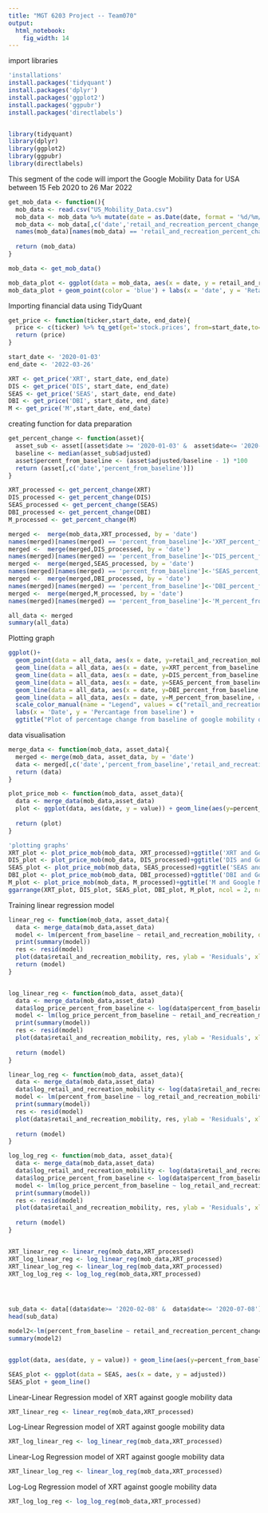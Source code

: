 ---
title: "MGT 6203 Project -- Team070"
output: 
  html_notebook: 
    fig_width: 14
---

import libraries
```{r message=FALSE, warning=FALSE, include=FALSE, paged.print=FALSE}
'installations'
install.packages('tidyquant')
install.packages('dplyr')
install.packages('ggplot2')
install.packages('ggpubr')
install.packages('directlabels')


library(tidyquant)
library(dplyr)
library(ggplot2)
library(ggpubr)
library(directlabels)

```

This segment of the code will import the Google Mobility Data for USA between 15 Feb 2020 to 26 Mar 2022
```{r echo=TRUE}
get_mob_data <- function(){
  mob_data <- read.csv("US_Mobility_Data.csv")
  mob_data <- mob_data %>% mutate(date = as.Date(date, format = '%d/%m/%Y'))
  mob_data <- mob_data[,c('date','retail_and_recreation_percent_change_from_baseline')]
  names(mob_data)[names(mob_data) == 'retail_and_recreation_percent_change_from_baseline']<-'retail_and_recreation_mobility'
  
  return (mob_data)
}

mob_data <- get_mob_data()

mob_data_plot <- ggplot(data = mob_data, aes(x = date, y = retail_and_recreation_mobility))
mob_data_plot + geom_point(color = 'blue') + labs(x = 'date', y = 'Retail and Recreation Mobility Percent change from baseline')

```

Importing financial data using TidyQuant

```{r echo=TRUE}

get_price <- function(ticker,start_date, end_date){
  price <- c(ticker) %>% tq_get(get='stock.prices', from=start_date,to=end_date)
  return (price)
}

start_date <- '2020-01-03'
end_date <- '2022-03-26'

XRT <- get_price('XRT', start_date, end_date)
DIS <- get_price('DIS', start_date, end_date)
SEAS <- get_price('SEAS', start_date, end_date)
DBI <- get_price('DBI', start_date, end_date)
M <- get_price('M',start_date, end_date)

```
creating function for data preparation

```{r}
get_percent_change <- function(asset){
  asset_sub <- asset[(asset$date >= '2020-01-03' &  asset$date<= '2020-02-06'),]
  baseline <- median(asset_sub$adjusted)
  asset$percent_from_baseline <- (asset$adjusted/baseline - 1) *100
  return (asset[,c('date','percent_from_baseline')])
}

XRT_processed <- get_percent_change(XRT)
DIS_processed <- get_percent_change(DIS)
SEAS_processed <- get_percent_change(SEAS)
DBI_processed <- get_percent_change(DBI)
M_processed <- get_percent_change(M)

merged <-  merge(mob_data,XRT_processed, by = 'date')
names(merged)[names(merged) == 'percent_from_baseline']<-'XRT_percent_from_baseline'
merged <-  merge(merged,DIS_processed, by = 'date')
names(merged)[names(merged) == 'percent_from_baseline']<-'DIS_percent_from_baseline'
merged <-  merge(merged,SEAS_processed, by = 'date')
names(merged)[names(merged) == 'percent_from_baseline']<-'SEAS_percent_from_baseline'
merged <-  merge(merged,DBI_processed, by = 'date')
names(merged)[names(merged) == 'percent_from_baseline']<-'DBI_percent_from_baseline'
merged <-  merge(merged,M_processed, by = 'date')
names(merged)[names(merged) == 'percent_from_baseline']<-'M_percent_from_baseline'

all_data <- merged
summary(all_data)
```
Plotting graph
```{r}
ggplot()+ 
  geom_point(data = all_data, aes(x = date, y=retail_and_recreation_mobility, color = 'retail_and_recreation_mobility')) + 
  geom_line(data = all_data, aes(x = date, y=XRT_percent_from_baseline, color = 'XRT_percent_from_baseline'))  + 
  geom_line(data = all_data, aes(x = date, y=DIS_percent_from_baseline, color = 'DIS_percent_from_baseline'))  + 
  geom_line(data = all_data, aes(x = date, y=SEAS_percent_from_baseline, color = 'SEAS_percent_from_baseline'))  + 
  geom_line(data = all_data, aes(x = date, y=DBI_percent_from_baseline, color = 'DBI_percent_from_baseline'))  + 
  geom_line(data = all_data, aes(x = date, y=M_percent_from_baseline, color = 'M_percent_from_baseline'))  + 
  scale_color_manual(name = "Legend", values = c("retail_and_recreation_mobility" = "red", "XRT_percent_from_baseline" = "blue", 'DIS_percent_from_baseline' = "green", 'SEAS_percent_from_baseline' = 'black','DBI_percent_from_baseline' = 'purple','M_percent_from_baseline' = 'cyan' ))+
  labs(x = 'Date', y = 'Percantage from baseline') +
  ggtitle("Plot of percentage change from baseline of google mobility data and asset prices ")

```


data visualisation
```{r}

merge_data <- function(mob_data, asset_data){
  merged <- merge(mob_data, asset_data, by = 'date')
  data <- merged[,c('date','percent_from_baseline','retail_and_recreation_mobility')]
  return (data)
}

plot_price_mob <- function(mob_data, asset_data){
  data <- merge_data(mob_data,asset_data)
  plot <- ggplot(data, aes(date, y = value)) + geom_line(aes(y=percent_from_baseline, color = 'blue')) + geom_point(aes(y=retail_and_recreation_mobility, color = 'red'))
  
  return (plot)
}

'plotting graphs'
XRT_plot <- plot_price_mob(mob_data, XRT_processed)+ggtitle('XRT and Google Mob plot') + labs(x = 'Date', y = '% from baseline') + theme(legend.position = 'none')
DIS_plot <- plot_price_mob(mob_data, DIS_processed)+ggtitle('DIS and Google Mob plot') + labs(x = 'Date', y = '% from baseline') + theme(legend.position = 'none')
SEAS_plot <- plot_price_mob(mob_data, SEAS_processed)+ggtitle('SEAS and Google Mob plot') + labs(x = 'Date', y = '% from baseline') + theme(legend.position = 'none')
DBI_plot <- plot_price_mob(mob_data, DBI_processed)+ggtitle('DBI and Google Mob plot') + labs(x = 'Date', y = '% from baseline') + theme(legend.position = 'none')
M_plot <- plot_price_mob(mob_data, M_processed)+ggtitle('M and Google Mob plot') + labs(x = 'Date', y = '% from baseline') + theme(legend.position = 'none')
ggarrange(XRT_plot, DIS_plot, SEAS_plot, DBI_plot, M_plot, ncol = 2, nrow = 3)

```

Training linear regression model

```{r echo=TRUE}

linear_reg <- function(mob_data, asset_data){
  data <- merge_data(mob_data,asset_data)
  model <- lm(percent_from_baseline ~ retail_and_recreation_mobility, data = data)
  print(summary(model))
  res <- resid(model)
  plot(data$retail_and_recreation_mobility, res, ylab = 'Residuals', xlab = 'Google Mobility')
  return (model)
}


log_linear_reg <- function(mob_data, asset_data){
  data <- merge_data(mob_data,asset_data)
  data$log_price_percent_from_baseline <- log(data$percent_from_baseline + 100)
  model <- lm(log_price_percent_from_baseline ~ retail_and_recreation_mobility, data = data)
  print(summary(model))
  res <- resid(model)
  plot(data$retail_and_recreation_mobility, res, ylab = 'Residuals', xlab = 'Google Mobility')
  
  return (model)
}

linear_log_reg <- function(mob_data, asset_data){
  data <- merge_data(mob_data,asset_data)
  data$log_retail_and_recreation_mobility <- log(data$retail_and_recreation_mobility + 100)
  model <- lm(percent_from_baseline ~ log_retail_and_recreation_mobility, data = data)
  print(summary(model))
  res <- resid(model)
  plot(data$retail_and_recreation_mobility, res, ylab = 'Residuals', xlab = 'Google Mobility')
  
  return (model)
}

log_log_reg <- function(mob_data, asset_data){
  data <- merge_data(mob_data,asset_data)
  data$log_retail_and_recreation_mobility <- log(data$retail_and_recreation_mobility + 100)
  data$log_price_percent_from_baseline <- log(data$percent_from_baseline + 100)
  model <- lm(log_price_percent_from_baseline ~ log_retail_and_recreation_mobility, data = data)
  print(summary(model))
  res <- resid(model)
  plot(data$retail_and_recreation_mobility, res, ylab = 'Residuals', xlab = 'Google Mobility')
  
  return (model)
}


XRT_linear_reg <- linear_reg(mob_data,XRT_processed)
XRT_log_linear_reg <- log_linear_reg(mob_data,XRT_processed)
XRT_linear_log_reg <- linear_log_reg(mob_data,XRT_processed)
XRT_log_log_reg <- log_log_reg(mob_data,XRT_processed)




sub_data <- data[(data$date>= '2020-02-08' &  data$date<= '2020-07-08'),]
head(sub_data)

model2<-lm(percent_from_baseline ~ retail_and_recreation_percent_change_from_baseline, data = sub_data)
summary(model2)


ggplot(data, aes(date, y = value)) + geom_line(aes(y=percent_from_baseline), color = 'blue') + geom_point(aes(y=retail_and_recreation_percent_change_from_baseline), color = 'red')

SEAS_plot <- ggplot(data = SEAS, aes(x = date, y = adjusted))
SEAS_plot + geom_line()


```
Linear-Linear Regression model of XRT against google mobility data

```{r}
XRT_linear_reg <- linear_reg(mob_data,XRT_processed)
```

Log-Linear Regression model of XRT against google mobility data

```{r}
XRT_log_linear_reg <- log_linear_reg(mob_data,XRT_processed)
```

Linear-Log Regression model of XRT against google mobility data
```{r}
XRT_linear_log_reg <- linear_log_reg(mob_data,XRT_processed)
```
Log-Log Regression model of XRT against google mobility data
```{r}
XRT_log_log_reg <- log_log_reg(mob_data,XRT_processed)
```

```{r}

```































